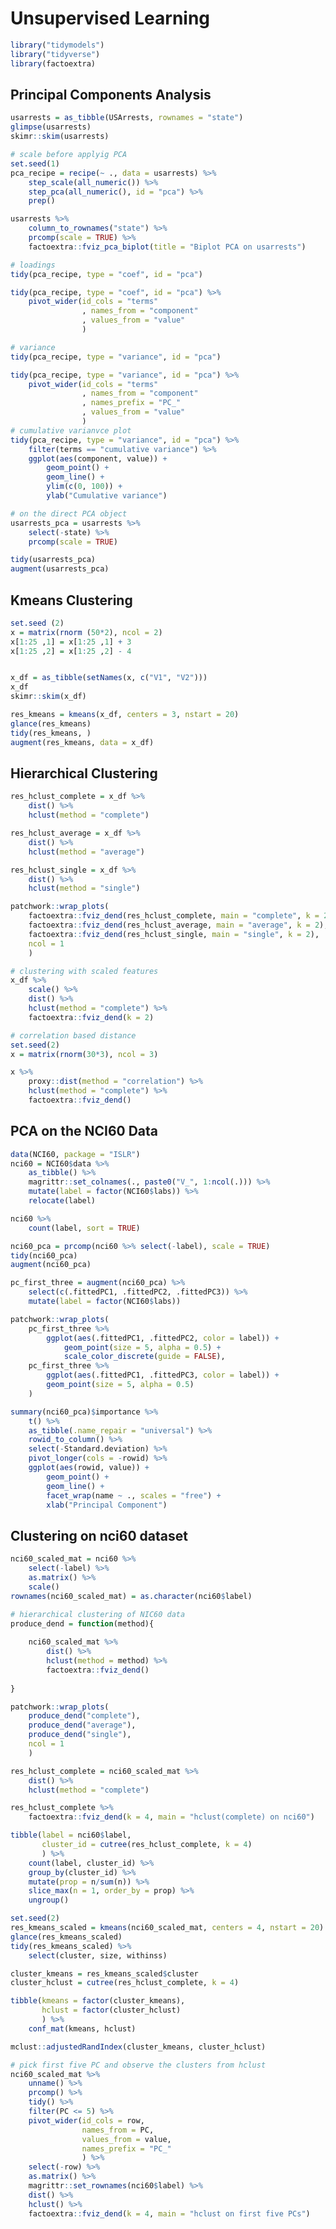 # Unsupervised Learning

```r
library("tidymodels")
library("tidyverse")
library(factoextra)
```

## Principal Components Analysis

```r
usarrests = as_tibble(USArrests, rownames = "state")
glimpse(usarrests)
skimr::skim(usarrests)
```

```r
# scale before applyig PCA
set.seed(1)
pca_recipe = recipe(~ ., data = usarrests) %>% 
    step_scale(all_numeric()) %>% 
    step_pca(all_numeric(), id = "pca") %>% 
    prep()

usarrests %>% 
    column_to_rownames("state") %>% 
    prcomp(scale = TRUE) %>% 
    factoextra::fviz_pca_biplot(title = "Biplot PCA on usarrests")

# loadings
tidy(pca_recipe, type = "coef", id = "pca")

tidy(pca_recipe, type = "coef", id = "pca") %>% 
    pivot_wider(id_cols = "terms"
                , names_from = "component"
                , values_from = "value"
                )

# variance
tidy(pca_recipe, type = "variance", id = "pca")

tidy(pca_recipe, type = "variance", id = "pca") %>% 
    pivot_wider(id_cols = "terms"
                , names_from = "component"
                , names_prefix = "PC_"
                , values_from = "value"
                )
# cumulative varianvce plot
tidy(pca_recipe, type = "variance", id = "pca") %>% 
    filter(terms == "cumulative variance") %>% 
    ggplot(aes(component, value)) +
        geom_point() +
        geom_line() +
        ylim(c(0, 100)) +
        ylab("Cumulative variance")
```


```r
# on the direct PCA object
usarrests_pca = usarrests %>% 
    select(-state) %>% 
    prcomp(scale = TRUE)

tidy(usarrests_pca)
augment(usarrests_pca)
```

## Kmeans Clustering

```r
set.seed (2)
x = matrix(rnorm (50*2), ncol = 2)
x[1:25 ,1] = x[1:25 ,1] + 3
x[1:25 ,2] = x[1:25 ,2] - 4


x_df = as_tibble(setNames(x, c("V1", "V2")))
x_df
skimr::skim(x_df)
```

```r
res_kmeans = kmeans(x_df, centers = 3, nstart = 20)
glance(res_kmeans)
tidy(res_kmeans, )
augment(res_kmeans, data = x_df)
```

## Hierarchical Clustering

```r
res_hclust_complete = x_df %>% 
    dist() %>% 
    hclust(method = "complete")

res_hclust_average = x_df %>% 
    dist() %>% 
    hclust(method = "average")

res_hclust_single = x_df %>% 
    dist() %>% 
    hclust(method = "single")

patchwork::wrap_plots(
    factoextra::fviz_dend(res_hclust_complete, main = "complete", k = 2),
    factoextra::fviz_dend(res_hclust_average, main = "average", k = 2),
    factoextra::fviz_dend(res_hclust_single, main = "single", k = 2),
    ncol = 1
    )
```

```r
# clustering with scaled features
x_df %>% 
    scale() %>% 
    dist() %>% 
    hclust(method = "complete") %>% 
    factoextra::fviz_dend(k = 2)

# correlation based distance
set.seed(2)
x = matrix(rnorm(30*3), ncol = 3)

x %>% 
    proxy::dist(method = "correlation") %>% 
    hclust(method = "complete") %>% 
    factoextra::fviz_dend()
```

## PCA on the NCI60 Data

```r
data(NCI60, package = "ISLR")
nci60 = NCI60$data %>% 
    as_tibble() %>% 
    magrittr::set_colnames(., paste0("V_", 1:ncol(.))) %>% 
    mutate(label = factor(NCI60$labs)) %>% 
    relocate(label)

nci60 %>% 
    count(label, sort = TRUE)

nci60_pca = prcomp(nci60 %>% select(-label), scale = TRUE)
tidy(nci60_pca)
augment(nci60_pca)

pc_first_three = augment(nci60_pca) %>% 
    select(c(.fittedPC1, .fittedPC2, .fittedPC3)) %>% 
    mutate(label = factor(NCI60$labs))

patchwork::wrap_plots(
    pc_first_three %>% 
        ggplot(aes(.fittedPC1, .fittedPC2, color = label)) +
            geom_point(size = 5, alpha = 0.5) +
            scale_color_discrete(guide = FALSE),
    pc_first_three %>% 
        ggplot(aes(.fittedPC1, .fittedPC3, color = label)) +
        geom_point(size = 5, alpha = 0.5)
    )    

summary(nci60_pca)$importance %>% 
    t() %>% 
    as_tibble(.name_repair = "universal") %>% 
    rowid_to_column() %>% 
    select(-Standard.deviation) %>% 
    pivot_longer(cols = -rowid) %>% 
    ggplot(aes(rowid, value)) +
        geom_point() +
        geom_line() +
        facet_wrap(name ~ ., scales = "free") +
        xlab("Principal Component")
```

## Clustering on nci60 dataset

```r
nci60_scaled_mat = nci60 %>% 
    select(-label) %>% 
    as.matrix() %>% 
    scale()
rownames(nci60_scaled_mat) = as.character(nci60$label)

# hierarchical clustering of NIC60 data
produce_dend = function(method){
    
    nci60_scaled_mat %>% 
        dist() %>% 
        hclust(method = method) %>% 
        factoextra::fviz_dend()
    
}

patchwork::wrap_plots(
    produce_dend("complete"),
    produce_dend("average"),
    produce_dend("single"),
    ncol = 1
    )

res_hclust_complete = nci60_scaled_mat %>% 
    dist() %>% 
    hclust(method = "complete")

res_hclust_complete %>% 
    factoextra::fviz_dend(k = 4, main = "hclust(complete) on nci60")

tibble(label = nci60$label, 
       cluster_id = cutree(res_hclust_complete, k = 4)
       ) %>% 
    count(label, cluster_id) %>% 
    group_by(cluster_id) %>% 
    mutate(prop = n/sum(n)) %>% 
    slice_max(n = 1, order_by = prop) %>%
    ungroup()

set.seed(2)
res_kmeans_scaled = kmeans(nci60_scaled_mat, centers = 4, nstart = 20)
glance(res_kmeans_scaled)
tidy(res_kmeans_scaled) %>% 
    select(cluster, size, withinss)

cluster_kmeans = res_kmeans_scaled$cluster
cluster_hclust = cutree(res_hclust_complete, k = 4)

tibble(kmeans = factor(cluster_kmeans),
       hclust = factor(cluster_hclust)
       ) %>% 
    conf_mat(kmeans, hclust)

mclust::adjustedRandIndex(cluster_kmeans, cluster_hclust)

# pick first five PC and observe the clusters from hclust
nci60_scaled_mat %>% 
    unname() %>% 
    prcomp() %>% 
    tidy() %>% 
    filter(PC <= 5) %>% 
    pivot_wider(id_cols = row,
                names_from = PC,
                values_from = value,
                names_prefix = "PC_"
                ) %>% 
    select(-row) %>%
    as.matrix() %>% 
    magrittr::set_rownames(nci60$label) %>% 
    dist() %>% 
    hclust() %>% 
    factoextra::fviz_dend(k = 4, main = "hclust on first five PCs")
```

